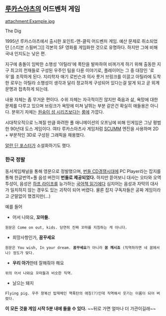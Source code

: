 == [[루카스아츠]]의 어드벤처 게임 ==

attachment:Example.jpg

The Dig

1995년 루카스아츠에서 출시한 포인트-앤-클릭 어드벤처 게임.
예산 문제로 취소되었던 [스티븐 스필버그]] 각본의 SF 영화를 게임화한 것으로 유명하다. 하지만 그에 비해 국내 인지도는 낮은 편.

지구에 충돌이 임박한 소행성 '아틸라'에 폭탄을 발파하여 비껴가게 하기 위해 출동한 지구 최고의 천재들로 구성된 우주인 팀을 다룬 이야기로, 플레이어는 그 중 대장인 '로우'를 조작하게 된다. 지리학자 매기 로빈슨과 의사 룻거 브링크를 이끌고 아틸라에 도착한 로우는 아틸라 소행성이 생각과 달리 정교하게 구성되어 있다는걸 알게 되고 곧 외계 문명과 접촉하게 되는데.

내용 자체는 좀 무거운 편이다. 수위 자체는 자극적이진 않지만 죽음과 삶, 욕망에 대한 문제를 다루고 있으며 브링크가 욕망에 미쳐 날뛰는 부분 같은건 확실히 애들용은 아니다. 분위기 자체는 [[원숭이 섬 시리즈]]보다는 [[룸]]에 가깝다.

시대착오적으로 느껴질 만큼 화려한 풀 애니메이션의 오프닝에 비해 인게임은 그냥 평범한 90년대 도스 게임이다. 여타 루카스아츠사 게임처럼 [[SCUMM]] 엔진을 사용하며 2D + 부분적인 3D로 구성된 그래픽을 채용했다.

[[알란 딘 포스터]]가 소설화하기도 했다.

=== 한국 정발 ===
동서게임채널을 통해 영문으로 정발했으며, [[번들 CD경쟁시대]]에 PC Player라는 잡지를 통해 한글번역+풀 음성 버전이 '''번들로 제공되었다.''' 하지만 뜯어보니 대사는 오타와 오역 투성이, 음성은 [[하프 라이프]]를 능가하는 [[국어책 읽기]]에다 심지어는 음성과 자막의 대사가 일치하지 않는 경우도 있는 괴작이 되어 버렸다. 물론 잡지 구독자들은 공짜 게임이라고 군말없이 했겠지만(...)

예를 들어

* 어서 나와요, '''꼬마들.'''
 원문은 Come on out, kids. 당연히 진짜 꼬마를 지칭하는 게 아니다.
* 희망사항인가, '''꿈꾸세요'''
 원문은 You wish, In your dream. '''꿈꾸세요'''가 아니라 '''꿈 깨시죠''' (직역하자면 네 꿈에서나) 정도가 맞다.
* '''우리 아가'''한테 잘해줘야 해요
 위의 어서 나와요 꼬마들과 비슷한 직역.
* 날으는 돼지
 Flying pig. 우주 왕복선 탑재체인 핵폭탄의 애칭(?)인데 직역해서 웃기는 이름이 되어 버렸다.

'''이 모든 것을 게임 시작 5분 내에 들을 수 있다.'''
~~뒤로 가면 얼마나 더 가관이길래~~
